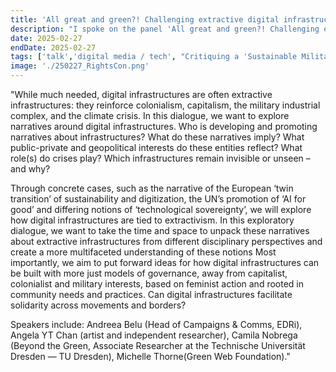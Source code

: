 ```yaml
---
title: 'All great and green?! Challenging extractive digital infrastructures'
description: "I spoke on the panel 'All great and green?! Challenging extractive digital infrastructures' (on digital infrastructures: colonialism, capitalism, military industrial complex, and the climate crisis) organised with Green Web Foundation at RightsCon 2025"
date: 2025-02-27
endDate: 2025-02-27
tags: ['talk','digital media / tech', "Critiquing a 'Sustainable Military'",'policy']
image: './250227_RightsCon.png'
---
```


"While much needed, digital infrastructures are often extractive infrastructures: they reinforce colonialism, capitalism, the military industrial complex, and the climate crisis. In this dialogue, we want to explore narratives around digital infrastructures. Who is developing and promoting narratives about infrastructures? What do these narratives imply? What public-private and geopolitical interests do these entities reflect? What role(s) do crises play? Which infrastructures remain invisible or unseen – and why?  

Through concrete cases, such as the narrative of the European ‘twin transition’ of sustainability and digitization, the UN’s promotion of ‘AI for good’ and differing notions of ‘technological sovereignty’, we will explore how digital infrastructures are tied to extractivism. In this exploratory dialogue, we want to take the time and space to unpack these narratives about extractive infrastructures from different disciplinary perspectives and create a more multifaceted understanding of these notions  Most importantly, we aim to put forward ideas for how digital infrastructures can be built with more just models of governance, away from capitalist, colonialist and military interests, based on feminist action and rooted in community needs and practices. Can digital infrastructures facilitate solidarity across movements and borders?  

Speakers include: Andreea Belu (Head of Campaigns & Comms, EDRi), Angela YT Chan (artist and independent researcher), Camila Nobrega (Beyond the Green, Associate Researcher at the Technische Universität Dresden — TU Dresden), Michelle Thorne(Green Web Foundation)."